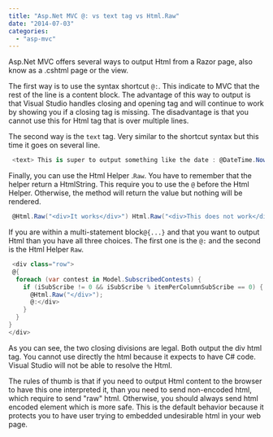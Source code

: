 ```yaml
---
title: "Asp.Net MVC @: vs text tag vs Html.Raw"
date: "2014-07-03"
categories: 
  - "asp-mvc"
---
```


Asp.Net MVC offers several ways to output Html from a Razor page, also know as a .cshtml page or the view.

The first way is to use the syntax shortcut `@:`. This indicate to MVC that the rest of the line is a content block. The advantage of this way to output is that Visual Studio handles closing and opening tag and will continue to work by showing you if a closing tag is missing. The disadvantage is that you cannot use this for Html tag that is over multiple lines.

The second way is the `text` tag. Very similar to the shortcut syntax but this time it goes on several line. 

```csharp
 <text> This is super to output something like the date : @DateTime.Now </text> 
```

Finally, you can use the Html Helper .`Raw`. You have to remember that the helper return a HtmlString. This require you to use the `@` before the Html Helper. Otherwise, the method will return the value but nothing will be rendered.


```csharp
 @Html.Raw("<div>It works</div>") Html.Raw("<div>This does not work</div>") 
```

If you are within a multi-statement block`@{...}` and that you want to output Html than you have all three choices. The first one is the `@:` and the second is the Html Helper `Raw`.


```csharp
 <div class="row"> 
 @{ 
  foreach (var contest in Model.SubscribedContests) { 
    if (iSubScribe != 0 && iSubScribe % itemPerColumnSubScribe == 0) { 
      @Html.Raw("</div>"); 
      @:</div> 
    } 
  } 
} 
</div> 
``` 

As you can see, the two closing divisions are legal. Both output the div html tag. You cannot use directly the html because it expects to have C\# code. Visual Studio will not be able to resolve the Html.

The rules of thumb is that if you need to output Html content to the browser to have this one interpreted it, than you need to send non-encoded html, which require to send "raw" html. Otherwise, you should always send html encoded element which is more safe. This is the default behavior because it protects you to have user trying to embedded undesirable html in your web page.
